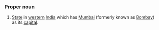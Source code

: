 ===Proper noun===
#[[State]] in [[western]] [[India]] which has [[Mumbai]] (formerly known as [[Bombay]]) as its [[capital]].